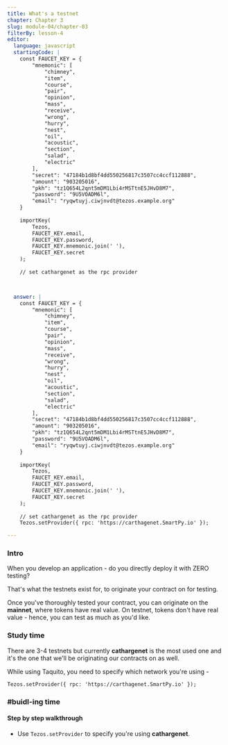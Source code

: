```yaml
---
title: What's a testnet
chapter: Chapter 3
slug: module-04/chapter-03
filterBy: lesson-4
editor:
  language: javascript
  startingCode: |
    const FAUCET_KEY = {
        "mnemonic": [
            "chimney",
            "item",
            "course",
            "pair",
            "opinion",
            "mass",
            "receive",
            "wrong",
            "hurry",
            "nest",
            "oil",
            "acoustic",
            "section",
            "salad",
            "electric"
        ],
        "secret": "47184b1d8bf4dd550256817c3507cc4ccf112888",
        "amount": "903205016",
        "pkh": "tz1Q654L2qnt5mDM1Lbi4rMSTtnE5JHvD8M7",
        "password": "9U5VOADM6l",
        "email": "ryqwtuyj.ciwjnvdt@tezos.example.org"
    }
        
    importKey(
        Tezos,
        FAUCET_KEY.email,
        FAUCET_KEY.password,
        FAUCET_KEY.mnemonic.join(' '),
        FAUCET_KEY.secret
    );
    
    // set cathargenet as the rpc provider



  answer: |
    const FAUCET_KEY = {
        "mnemonic": [
            "chimney",
            "item",
            "course",
            "pair",
            "opinion",
            "mass",
            "receive",
            "wrong",
            "hurry",
            "nest",
            "oil",
            "acoustic",
            "section",
            "salad",
            "electric"
        ],
        "secret": "47184b1d8bf4dd550256817c3507cc4ccf112888",
        "amount": "903205016",
        "pkh": "tz1Q654L2qnt5mDM1Lbi4rMSTtnE5JHvD8M7",
        "password": "9U5VOADM6l",
        "email": "ryqwtuyj.ciwjnvdt@tezos.example.org"
    }
    
    importKey(
        Tezos,
        FAUCET_KEY.email,
        FAUCET_KEY.password,
        FAUCET_KEY.mnemonic.join(' '),
        FAUCET_KEY.secret
    );
    
    // set cathargenet as the rpc provider
    Tezos.setProvider({ rpc: 'https://carthagenet.SmartPy.io' });

---
```

### Intro
When you develop an application - do you directly deploy it with ZERO testing?

That's what the testnets exist for, to originate your contract on for testing.

Once you've thoroughly tested your contract, you can originate on the **mainnet**, where tokens have real value.
On testnet, tokens don't have real value - hence, you can test as much as you'd like.

### Study time

There are 3-4 testnets but currently **cathargenet** is the most used one and it's the one that we'll be originating our contracts on as well.

While using Taquito, you need to specify which network you're using - 
```javascript=
Tezos.setProvider({ rpc: 'https://carthagenet.SmartPy.io' });
```

### #buidl-ing time
 
#### Step by step walkthrough
- Use `Tezos.setProvider` to specify you're using **cathargenet**.